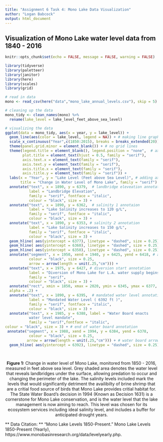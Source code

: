 ```yaml
---
title: "Assignment 6 Task 4: Mono Lake Data Visualization"
author: "Logan Babcock"
output: html_document
---
```

## Visualization of Mono Lake water level data from 1840 - 2016

```r
knitr::opts_chunk$set(echo = FALSE, message = FALSE, warning = FALSE)

library(tidyverse)
library(paletteer)
library(janitor)
library(here)
library(scales)
library(grid)

# read in data
mono <- read_csv(here("data","mono_lake_annual_levels.csv"), skip = 5)

# cleaning up the data
mono_tidy <- clean_names(mono) %>% 
  rename(lake_level = lake_level_feet_above_sea_level)

```

```r
# visualizing the data
ggplot(data = mono_tidy, aes(x = year, y = lake_level)) +
  geom_line(aes(color = lake_level, legend = NA)) + # making line graph with no legend, and color change
  scale_x_continuous("Year",c(1850:2015), breaks = breaks_extended(20)) + # editing scale label 
  theme(panel.grid.minor = element_blank()) + # no grid lines
  theme(legend.title = element_blank(), legend.position = "none",  # axis labels and title font changes
        plot.title = element_text(hjust = 0.5, family = "serif"), 
        axis.text.x = element_text(family = "serif"), 
        axis.text.y = element_text(family = "serif"), 
        axis.title.x = element_text(family = "serif"), 
        axis.title.y = element_text(family = "serif")) +
  labs(x = "Year", y = "Lake Level (Feet above Sea Level)", # adding axis titles
       title = "Change in Water Level of Mono Lake", family = "serif") +
  annotate("text", x = 1890, y = 6379,  # landbridge eleveation annotation
           label = "Landbridge Elevation", 
           family = "serif", fontface = "italic", 
           colour = "black", size = 3) +
  annotate("text", x = 1890, y = 6362,  # salinity 1 annotaion
           label = "Lake Salinity increases to 120 g/L",
           family = "serif", fontface = "italic", 
           colour = "black", size = 3) +
  annotate("text", x = 1890, y = 6353, # salinity 2 annotation
           label = "Lake Salinity increases to 150 g/L",
           family = "serif", fontface = "italic", 
           colour = "black", size = 3) +
  geom_hline( aes(yintercept = 6377), linetype = "dashed", size = 0.25) + # horizontal lines for annotation
  geom_hline( aes(yintercept = 6360), linetype = "dashed", size = 0.25) +
  geom_hline( aes(yintercept = 6350), linetype = "dashed", size = 0.25) +
  annotate("segment", x = 1950, xend = 1940, y = 6425, yend = 6418, # arrow for start of diversion 
           colour = "black", size = 0.25, 
           arrow = arrow(length = unit(.25,"cm"))) +
  annotate("text", x = 1975, y = 6427, # diversion start annotation
           label = "Diversion of Mono Lake for L.A. water supply begins",
           family = "serif", 
           colour = "black", size = 3) +
  annotate("rect", xmin = 1850, xmax = 2020, ymin = 6345, ymax = 6377, # shaded area for salinity and landbridge
  alpha = .2) +
  annotate("text", x = 1890, y = 6395,  # mandated water level annotation
           label = "Mandated Water Level ( 6392 ft )",
           family = "serif", fontface = "italic", 
           colour = "black", size = 3) + 
  annotate("text", x = 1985, y = 6388, label = "Water Board enacts 
           water level mandate",
           family = "serif",fontface = "italic", 
colour = "black", size = 3) + # end of water board annotation
 annotate("segment", x = 1988, xend = 1994, y = 6384, yend = 6378,
           colour = "black", size = 0.25, 
          arrow = arrow(length = unit(.25,"cm"))) + # water board arrow
  geom_hline( aes(yintercept = 6392), linetype = "dashed", size = 0.25) # water mandadted level line
  
  

```
<center> **Figure 1:** Change in water level of Mono Lake, monitored from 1850 - 2016, measured in feet above sea level. Grey shaded area denotes the water level that reveals landbridges under the surface, allowing predation to occur and changing the perimeter of the lake. The salinity levels included mark the levels that would significantly detriment the availibilty of brine shrimp that are a critial food source of birds that Mono Lake provides critial habitat for. The State Water Board's decision in 1994 (Known as Decision 1631) is a cornerstone for Mono Lake conservation, and is the water level that the lake management is now aiming to reach. This level was chosen for its ecosystem services including ideal salinity level, and includes a buffer for anticipated drought years.  </center>

** Data Citation: ** “Mono Lake Levels 1850-Present.” Mono Lake Levels 1850-Present (Yearly), https://www.monobasinresearch.org/data/levelyearly.php.

